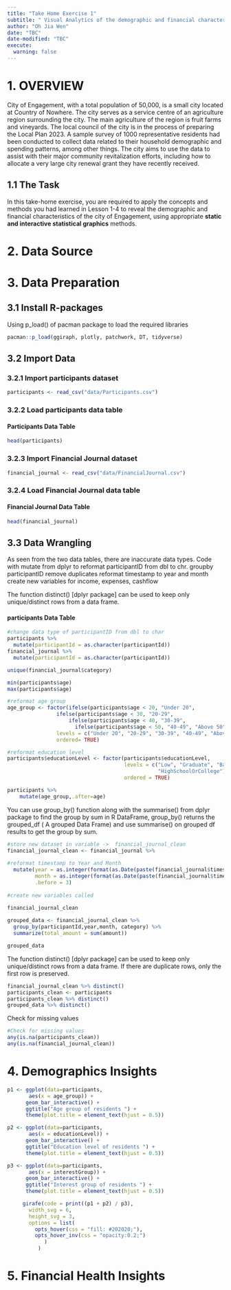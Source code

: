 ```yaml
---
title: "Take Home Exercise 1"
subtitle: " Visual Analytics of the demographic and financial characteristics of residents in City of Engagement"
author: "Oh Jia Wen"
date: "TBC"
date-modified: "TBC"
execute: 
  warning: false
---
```


# 1. OVERVIEW

City of Engagement, with a total population of 50,000, is a small city located at Country of Nowhere. The city serves as a service centre of an agriculture region surrounding the city. The main agriculture of the region is fruit farms and vineyards. The local council of the city is in the process of preparing the Local Plan 2023. A sample survey of 1000 representative residents had been conducted to collect data related to their household demographic and spending patterns, among other things. The city aims to use the data to assist with their major community revitalization efforts, including how to allocate a very large city renewal grant they have recently received. 

## 1.1 The Task

In this take-home exercise, you are required to apply the concepts and methods you had learned in Lesson 1-4 to reveal the demographic and financial characteristics of the city of Engagement, using appropriate **static and interactive statistical graphics** methods. 

# 2. Data Source

# 3. Data Preparation

## 3.1 Install R-packages

Using p_load() of pacman package to load the required libraries

```r
pacman::p_load(ggiraph, plotly, patchwork, DT, tidyverse) 
```

## 3.2 Import Data

### 3.2.1 Import participants dataset 

```r
participants <- read_csv("data/Participants.csv")
```
### 3.2.2 Load participants data table  

#### Participants Data Table
```r
head(participants)
```

### 3.2.3 Import Financial Journal dataset  

```r
financial_journal <- read_csv("data/FinancialJournal.csv")
```

### 3.2.4 Load Financial Journal data table  

#### Financial Journal Data Table
```r
head(financial_journal)
```

## 3.3 Data Wrangling 

As seen from the two data tables, there are inaccurate data types. 
Code with mutate from dplyr to reformat participantID from dbl to chr.
groupby participantID 
remove duplicates
reformat timestamp to year and month 
create new variables for income, expenses, cashflow 

The function distinct() [dplyr package] can be used to keep only unique/distinct rows from a data frame. 

#### participants Data Table
```r
#change data type of participantID from dbl to char 
participants %>%
  mutate(participantId = as.character(participantId))
financial_journal %>%
  mutate(participantId = as.character(participantId))
```
```r
unique(financial_journal$category)
```

```r
min(participants$age)
max(participants$age)

#reformat age group 
age_group <- factor(ifelse(participants$age < 20, "Under 20",
                ifelse(participants$age < 30, "20-29",
                    ifelse(participants$age < 40, "30-39",
                      ifelse(participants$age < 50, "40-49", "Above 50")))),
                levels = c("Under 20", "20-29", "30-39", "40-49", "Above 50"),
                ordered= TRUE)

#reformat education level
participants$educationLevel <- factor(participants$educationLevel, 
                                      levels = c("Low", "Graduate", "Bachelors",
                                                 "HighSchoolOrCollege"), 
                                      ordered = TRUE)

participants %>%
    mutate(age_group,.after=age)

```
You can use group_by() function along with the summarise() from dplyr package to find the group by sum in R DataFrame, group_by() returns the grouped_df ( A grouped Data Frame) and use summarise() on grouped df results to get the group by sum.

```r
#store new dataset in variable ->  financial_journal_clean
financial_journal_clean <- financial_journal %>%
  
#reformat timestamp to Year and Month
  mutate(year = as.integer(format(as.Date(paste(financial_journal$timestamp, "-01", sep="")), "%Y")),
         month = as.integer(format(as.Date(paste(financial_journal$timestamp, "-01", sep="")), "%m")),
         .before = 3) 
  
#create new variables called 
 
financial_journal_clean
```

```r
grouped_data <- financial_journal_clean %>%
  group_by(participantId,year,month, category) %>%
  summarize(total_amount = sum(amount))

grouped_data
```

The function distinct() [dplyr package] can be used to keep only unique/distinct rows from a data frame. If there are duplicate rows, only the first row is preserved. 

```r
financial_journal_clean %>% distinct()
participants_clean <- participants 
participants_clean %>% distinct()
grouped_data %>% distinct()
```


Check for missing values 
```r
#Check for missing values
any(is.na(participants_clean))
any(is.na(financial_journal_clean))
```

# 4. Demographics Insights

```r
p1 <- ggplot(data=participants, 
       aes(x = age_group)) +
      geom_bar_interactive() +
      ggtitle("Age group of residents ") +
      theme(plot.title = element_text(hjust = 0.5))
```

```r
p2 <- ggplot(data=participants, 
       aes(x = educationLevel)) +
      geom_bar_interactive() +
      ggtitle("Education level of residents ") +
      theme(plot.title = element_text(hjust = 0.5))

```

```r
p3 <- ggplot(data=participants, 
       aes(x = interestGroup)) +
      geom_bar_interactive() +
      ggtitle("Interest group of residents ") +
      theme(plot.title = element_text(hjust = 0.5))
```

```r
     girafe(code = print((p1 + p2) / p3), 
       width_svg = 6,
       height_svg = 3,
       options = list(
         opts_hover(css = "fill: #202020;"),
         opts_hover_inv(css = "opacity:0.2;")
            )
          ) 

```

# 5. Financial Health Insights



